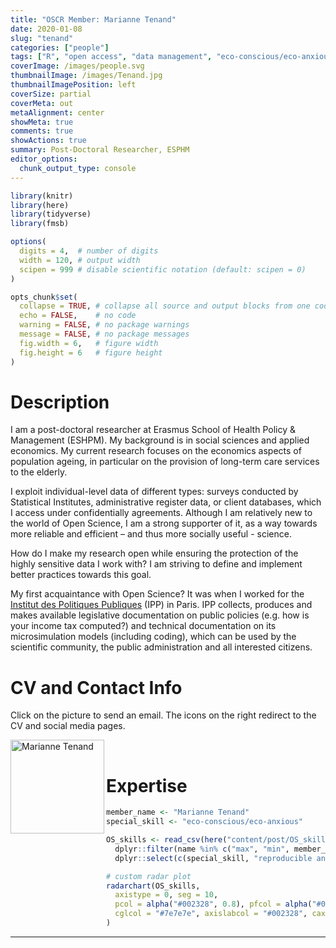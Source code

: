```yaml
---
title: "OSCR Member: Marianne Tenand"
date: 2020-01-08
slug: "tenand"
categories: ["people"]
tags: ["R", "open access", "data management", "eco-conscious/eco-anxious", "school-eshpm"] # top 3 categories + unique + school
coverImage: /images/people.svg
thumbnailImage: /images/Tenand.jpg
thumbnailImagePosition: left
coverSize: partial
coverMeta: out
metaAlignment: center
showMeta: true
comments: true
showActions: true
summary: Post-Doctoral Researcher, ESPHM
editor_options: 
  chunk_output_type: console
---
```


```r

library(knitr)
library(here)
library(tidyverse)
library(fmsb)

options(
  digits = 4,  # number of digits
  width = 120, # output width
  scipen = 999 # disable scientific notation (default: scipen = 0)
)

opts_chunk$set(
  collapse = TRUE, # collapse all source and output blocks from one code chunk into a single block
  echo = FALSE,    # no code
  warning = FALSE, # no package warnings
  message = FALSE, # no package messages
  fig.width = 6,   # figure width
  fig.height = 6   # figure height
)

```

# Description

I am a post-doctoral researcher at Erasmus School of Health Policy & Management (ESHPM). My background is in social sciences and applied economics. My current research focuses on the economics aspects of population ageing, in particular on the provision of long-term care services to the elderly.

I exploit individual-level data of different types: surveys conducted by Statistical Institutes, administrative register data, or client databases, which I access under confidentially agreements. Although I am relatively new to the world of Open Science, I am a strong supporter of it, as a way towards more reliable and efficient – and thus more socially useful - science.

How do I make my research open while ensuring the protection of the highly sensitive data I work with? I am striving to define and implement better practices towards this goal.

My first acquaintance with Open Science? It was when I worked for the [Institut des Politiques Publiques](https://www.ipp.eu/en/publications/) (IPP) in Paris. IPP collects, produces and makes available legislative documentation on public policies (e.g. how is your income tax computed?) and technical documentation on its microsimulation models (including coding), which can be used by the scientific community, the public administration and all interested citizens. 

# CV and Contact Info

Click on the picture to send an email. The icons on the right redirect to the CV and social media pages.

<!-- EMAIL -->
<p>
  <a href="mailto:tenand@eshpm.eur.nl">
  <img border="0" alt="Marianne Tenand" src="/images/Tenand.jpg" width="150" height="150" align="left">
  </a>
</p>

<!-- CV -->
<p align="center">
  <a href="https://www.dropbox.com/s/73bhd37gr7rbau6/TENAND%20Marianne_CV_201912_EN.pdf?dl=0" class="fa fa-file fa-2x" style="color:#00B969;">
  </a>
</p>

<!-- LINKEDIN -->
<p align="center">
  <a href="https://www.linkedin.com/in/marianne-tenand-44960420/?originalSubdomain=fr" class="fa fa-linkedin fa-2x" style="color:#000000;">
  </a>
</p>

<!-- RESEARCHGATE -->
<p align="center">
  <a href="https://www.researchgate.net/profile/Marianne_Tenand" class="ai ai-researchgate fa-2x" style="color:#000000;">
  </a>
</p>

<BR>

# Expertise

```r

member_name <- "Marianne Tenand"
special_skill <- "eco-conscious/eco-anxious"

OS_skills <- read_csv(here("content/post/OS_skills.csv")) %>%
  dplyr::filter(name %in% c("max", "min", member_name)) %>%
  dplyr::select(c(special_skill, "reproducible analysis", "data sharing", "data management", "preregistration", "open access", "open source software"))

# custom radar plot
radarchart(OS_skills,
  axistype = 0, seg = 10,
  pcol = alpha("#002328", 0.8), pfcol = alpha("#00B969", 0.6), plwd = 4, centerzero = TRUE, # polygon
  cglcol = "#7e7e7e", axislabcol = "#002328", caxislabels = seq(0, 10, 2), cglwd = 0.8 # grid
)

```

***


